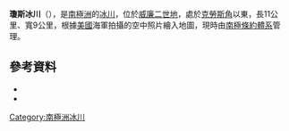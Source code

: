 {{coord|66|36|S|91|30|E|source:GNIS|display=title}}

'''瓊斯冰川'''（{{lang-en|Jones Glacier}}），是[[南極洲|南極洲]]的[[冰川|冰川]]，位於[[威廉二世地|威廉二世地]]，處於[[克勞斯角|克勞斯角]]以東，長11公里、寬9公里，根據[[美國|美國]]海軍拍攝的空中照片繪入地圖，現時由[[南極條約體系|南極條約體系]]管理。

==參考資料==
*{{cite gnis | type = antarid | id = 7639| name = Jones Glacier | accessdate = 2013-04-05}}
*{{usgs-gazetteer|id=7639}}

{{Antarctica-geo-stub}}
[[Category:南極洲冰川|Category:南極洲冰川]]
